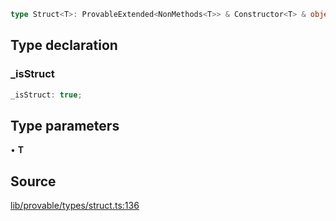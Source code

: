 ```ts
type Struct<T>: ProvableExtended<NonMethods<T>> & Constructor<T> & object;
```

## Type declaration

### \_isStruct

```ts
_isStruct: true;
```

## Type parameters

• **T**

## Source

[lib/provable/types/struct.ts:136](https://github.com/o1-labs/o1js/blob/ccbd5fd4525adaf6c1f07bef7847d7bac67c71b5/src/lib/provable/types/struct.ts#L136)

